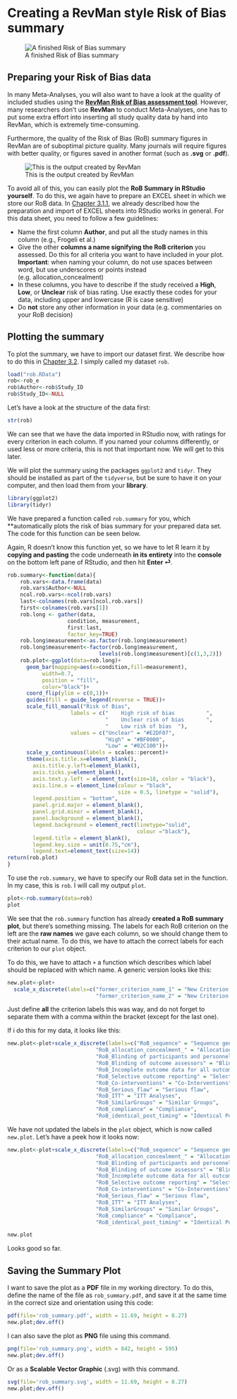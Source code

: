 # Creating a RevMan style Risk of Bias summary

![A finished Risk of Bias summary](C:/Users/Admin/Documents/R/WORKING_DIRECTORY/Meta-Analyse Buch/bookdown-demo-master/robplot.PNG)

## Preparing your Risk of Bias data

In many Meta-Analyses, you will also want to have a look at the quality of included studies using the [**RevMan Risk of Bias assessment tool**](https://handbook-5-1.cochrane.org/chapter_8/8_6_presentation_of_assessments_of_risk_of_bias.htm). However, many researchers don't use **RevMan** to conduct Meta-Analyses, one has to put some extra effort into inserting all study quality data by hand into RevMan, which is extremely time-consuming.

Furthermore, the quality of the Risk of Bias (RoB) summary figures in RevMan are of suboptimal picture quality. Many journals will require figures with better quality, or figures saved in another format (such as **.svg** or **.pdf**).

![This is the output created by RevMan](C:/Users/Admin/Documents/R/WORKING_DIRECTORY/Meta-Analyse Buch/bookdown-demo-master/robsummaryrevman.png)

To avoid all of this, you can easily plot the **RoB Summary in RStudio yourself**.
To do this, we again have to prepare an EXCEL sheet in which we store our RoB data. In [Chapter 3.1.1](#excel_preparation), we already described how the preparation and import of EXCEL sheets into RStudio works in general. For this data sheet, you need to follow a few guidelines:

* Name the first column **Author**, and put all the study names in this column (e.g., Frogeli et al.)
* Give the other **columns a name signifying the RoB criterion** you assessed. Do this for all criteria you want to have included in your plot. **Important**: when naming your column, do not use spaces between word, but use underscores or points instead (e.g. allocation_concealment)
* In these columns, you have to describe if the study received a **High**, **Low**, or **Unclear** risk of bias rating. Use exactly these codes for your data, including upper and lowercase (R is case sensitive)
* Do **not** store any other information in your data (e.g. commentaries on your RoB decision)

## Plotting the summary

To plot the summary, we have to import our dataset first. We describe how to do this in [Chapter 3.2](#import_excel). I simply called my dataset `rob`.

```r
load("rob.RData")
rob<-rob_e
rob$Author<-rob$Study_ID
rob$Study_ID<-NULL

```

Let's have a look at the structure of the data first:

```r
str(rob)
```

We can see that we have the data imported in RStudio now, with ratings for every criterion in each column. If you named your columns differently, or used less or more criteria, this is not that important now. We will get to this later.

We will plot the summary using the packages `ggplot2` and `tidyr`. They should be installed as part of the `tidyverse`, but be sure to have it on your computer, and then load them from your **library**.

```r
library(ggplot2)
library(tidyr)
```

We have prepared a function called `rob.summary` for you, which **automatically plots the risk of bias summary for your prepared data set. The code for this function can be seen below.

Again, R doesn't know this function yet, so we have to let R learn it by **copying and pasting** the code underneath **in its entirety** into the **console** on the bottom left pane of RStudio, and then hit **Enter ⏎**.

```r
rob.summary<-function(data){
    rob.vars<-data.frame(data)
    rob.vars$Author<-NULL
    ncol.rob.vars<-ncol(rob.vars)
    last<-colnames(rob.vars[ncol.rob.vars])
    first<-colnames(rob.vars[1])
    rob.long <- gather(data,
                   condition, measurement,
                   first:last,
                   factor_key=TRUE)
    rob.long$measurement<-as.factor(rob.long$measurement)
    rob.long$measurement<-factor(rob.long$measurement,
                             levels(rob.long$measurement)[c(1,3,2)])
    rob.plot<-ggplot(data=rob.long)+
      geom_bar(mapping=aes(x=condition,fill=measurement),
           width=0.7,
           position = "fill",
           color="black")+
      coord_flip(ylim = c(0,1))+
      guides(fill = guide_legend(reverse = TRUE))+
      scale_fill_manual("Risk of Bias",
                    labels = c("    High risk of bias          ",
                               "    Unclear risk of bias       ",
                               "    Low risk of bias  "),
                    values = c("Unclear" = "#E2DF07",
                               "High" = "#BF0000",
                               "Low" = "#02C100"))+
      scale_y_continuous(labels = scales::percent)+
      theme(axis.title.x=element_blank(),
        axis.title.y.left=element_blank(),
        axis.ticks.y=element_blank(),
        axis.text.y.left = element_text(size=18, color = "black"),
        axis.line.x = element_line(colour = "black",
                                   size = 0.5, linetype = "solid"),
        legend.position = "bottom",
        panel.grid.major = element_blank(),
        panel.grid.minor = element_blank(),
        panel.background = element_blank(),
        legend.background = element_rect(linetype="solid",
                                         colour ="black"),
        legend.title = element_blank(),
        legend.key.size = unit(0.75,"cm"),
        legend.text=element_text(size=14))
return(rob.plot)
}
```

To use the `rob.summary`, we have to specify our RoB data set in the function. In my case, this is `rob`. I will call my output `plot`.

```r
plot<-rob.summary(data=rob)
plot
```


We see that the `rob.summary` function has already **created a RoB summary plot**, but there's something missing. The labels for each RoB criterion on the left are the **raw names** we gave each column, so we should change them to their actual name. To do this, we have to attach the correct labels for each criterion to our `plot` object.

To do this, we have to attach `+` a function which describes which label should be replaced with which name. A generic version looks like this:

```r
new.plot<-plot+
  scale_x_discrete(labels=c("former_criterion_name_1" = "New Criterion Name 1", 
                            "former_criterion_name_2" = "New Criterion Name 2"))

```

Just define **all** the criterion labels this was way, and do not forget to separate them with a comma within the bracket (except for the last one).

If i do this for my data, it looks like this:

```r
new.plot<-plot+scale_x_discrete(labels=c("RoB_sequence" = "Sequence generation",
                            "RoB_allocation_concealment_" = "Allocation Concealment",
                            "RoB_Blinding of participants and personnel" = "Blinding of participants and personnel",
                            "RoB_Blinding of outcome assessors" = "Blinding of outcome assessors",
                            "RoB_Incomplete outcome data for all outcomes" = "Incomplete outcome data",
                            "RoB_Selective outcome reporting" = "Selective outcome reporting",
                            "RoB_Co-interventions" = "Co-Interventions",
                            "RoB_Serious_flaw" = "Serious flaw",
                            "RoB_ITT" = "ITT Analyses",
                            "RoB_SimilarGroups" = "Similar Groups",
                            "RoB_compliance" = "Compliance",
                            "RoB_identical_post_timing" = "Identical Post Timing"))
```

We have not updated the labels in the `plot` object, which is now called `new.plot`. Let's have a peek how it looks now:

```r
new.plot<-plot+scale_x_discrete(labels=c("RoB_sequence" = "Sequence generation",
                            "RoB_allocation_concealment_" = "Allocation Concealment",
                            "RoB_Blinding of participants and personnel" = "Blinding of participants and personnel",
                            "RoB_Blinding of outcome assessors" = "Blinding of outcome assessors",
                            "RoB_Incomplete outcome data for all outcomes" = "Incomplete outcome data",
                            "RoB_Selective outcome reporting" = "Selective outcome reporting",
                            "RoB_Co-interventions" = "Co-Interventions",
                            "RoB_Serious_flaw" = "Serious flaw",
                            "RoB_ITT" = "ITT Analyses",
                            "RoB_SimilarGroups" = "Similar Groups",
                            "RoB_compliance" = "Compliance",
                            "RoB_identical_post_timing" = "Identical Post Timing"))
```

```r
new.plot
```

Looks good so far.  

## Saving the Summary Plot {#saving}

I want to save the plot as a **PDF** file in my working directory. To do this, define the name of the file as `rob_summary.pdf`, and save it at the same time in the correct size and orientation using this code:

```r
pdf(file='rob_summary.pdf', width = 11.69, height = 8.27) 
new.plot;dev.off() 
```

I can also save the plot as **PNG** file using this command.

```r
png(file='rob_summary.png', width = 842, height = 595) 
new.plot;dev.off() 
```

Or as a **Scalable Vector Graphic** (.svg) with this command.

```r
svg(file='rob_summary.svg', width = 11.69, height = 8.27) 
new.plot;dev.off() 
```

